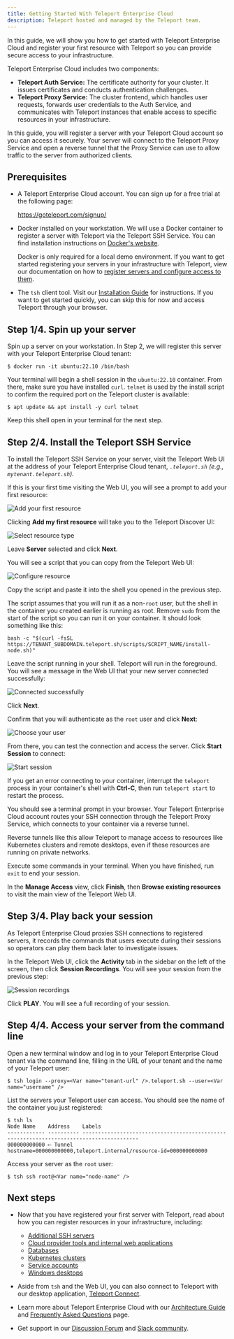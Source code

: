 ```yaml
---
title: Getting Started With Teleport Enterprise Cloud
description: Teleport hosted and managed by the Teleport team.
---
```


In this guide, we will show you how to get started with Teleport Enterprise
Cloud and register your first resource with Teleport so you can provide secure
access to your infrastructure.

Teleport Enterprise Cloud includes two components:

- **Teleport Auth Service:** The certificate authority for your cluster. It
  issues certificates and conducts authentication challenges.
- **Teleport Proxy Service:** The cluster frontend, which handles user requests,
  forwards user credentials to the Auth Service, and communicates with Teleport
  instances that enable access to specific resources in your infrastructure.

In this guide, you will register a server with your Teleport Cloud account so
you can access it securely. Your server will connect to the Teleport Proxy
Service and open a reverse tunnel that the Proxy Service can use to allow
traffic to the server from authorized clients.

## Prerequisites

- A Teleport Enterprise Cloud account. You can sign up for a free trial at the
  following page:

  https://goteleport.com/signup/

- Docker installed on your workstation. We will use a Docker container to
  register a server with Teleport via the Teleport SSH Service. You can find
  installation instructions on [Docker's
  website](https://docs.docker.com/get-docker/).

  <Notice type="tip">

  Docker is only required for a local demo environment. If you want to get
  started registering your servers in your infrastructure with Teleport, view
  our documentation on how to [register servers and configure access to
  them](../../server-access/introduction.mdx).

  </Notice>

- The `tsh` client tool. Visit our [Installation Guide](../../installation.mdx)
  for instructions. If you want to get started quickly, you can skip this for
  now and access Teleport through your browser.

## Step 1/4. Spin up your server

Spin up a server on your workstation. In Step 2, we will register this server
with your Teleport Enterprise Cloud tenant:

```code
$ docker run -it ubuntu:22.10 /bin/bash
```

Your terminal will begin a shell session in the `ubuntu:22.10` container. From
there, make sure you have installed `curl`. `telnet` is used by the install script
to confirm the required port on the Teleport cluster is available:

```code
$ apt update && apt install -y curl telnet
```

Keep this shell open in your terminal for the next step.

## Step 2/4. Install the Teleport SSH Service

To install the Teleport SSH Service on your server, visit the Teleport Web UI at
the address of your Teleport Enterprise Cloud tenant, 
<Var name="tenant-url"/>`.teleport.sh` (e.g., `mytenant.teleport.sh`). 

If this is your first time visiting the Web UI, you will see a prompt to add
your first resource: 

![Add your first
resource](../../../img/cloud/getting-started/add-my-first-resource@2x.png)

Clicking **Add my first resource** will take you to the Teleport Discover UI:

![Select resource
type](../../../img/cloud/getting-started/select-resource-type@2x.png)

Leave **Server** selected and click **Next**.

You will see a script that you can copy from the Teleport Web UI:

![Configure resource](../../../img/cloud/getting-started/configure-resource@2x.png)

Copy the script and paste it into the shell you opened in the previous step.

The script assumes that you will run it as a non-`root` user, but the shell in
the container you created earlier is running as root. Remove `sudo` from the
start of the script so you can run it on your container. It should look
something like this:

```text
bash -c "$(curl -fsSL https://TENANT_SUBDOMAIN.teleport.sh/scripts/SCRIPT_NAME/install-node.sh)" 
```

Leave the script running in your shell. Teleport will run in the foreground. You
will see a message in the Web UI that your new server connected successfully:

![Connected
successfully](../../../img/cloud/getting-started/successfully-connected@2x.png)

Click **Next**.

Confirm that you will authenticate as the `root` user and click **Next**:

![Choose your user](../../../img/cloud/getting-started/set-up-access@2x.png)

From there, you can test the connection and access the server. Click **Start
Session** to connect:

![Start session](../../../img/cloud/getting-started/test-connection@2x.png)

<Notice type="tip">

If you get an error connecting to your container, interrupt the `teleport`
process in your container's shell with **Ctrl-C**, then run `teleport start` to
restart the process.

</Notice>

You should see a terminal prompt in your browser. Your Teleport Enterprise Cloud
account routes your SSH connection through the Teleport Proxy Service, which
connects to your container via a reverse tunnel. 

Reverse tunnels like this allow Teleport to manage access to resources like
Kubernetes clusters and remote desktops, even if these resources are running on
private networks.

Execute some commands in your terminal. When you have finished, run `exit` to
end your session.

In the **Manage Access** view, click **Finish**, then **Browse existing
resources** to visit the main view of the Teleport Web UI.

## Step 3/4. Play back your session

As Teleport Enterprise Cloud proxies SSH connections to registered servers, it
records the commands that users execute during their sessions so operators can
play them back later to investigate issues.

In the Teleport Web UI, click the **Activity** tab in the sidebar on the left of
the screen, then click **Session Recordings**. You will see your session from
the previous step:

![Session
recordings](../../../img/cloud/getting-started/session-recordings@2x.png)

Click **PLAY**. You will see a full recording of your session.

## Step 4/4. Access your server from the command line

Open a new terminal window and log in to your Teleport Enterprise Cloud tenant
via the command line, filling in the URL of your tenant and the name of your
Teleport user:

```code
$ tsh login --proxy=<Var name="tenant-url" />.teleport.sh --user=<Var name="username" />
```

List the servers your Teleport user can access. You should see the name of the
container you just registered:

```code
$ tsh ls
Node Name    Address    Labels
------------ ---------- ----------------------------------------------------------------------------------------
000000000000 ⟵ Tunnel   hostname=000000000000,teleport.internal/resource-id=000000000000
```

Access your server as the `root` user:

```code
$ tsh ssh root@<Var name="node-name" />
```

## Next steps

- Now that you have registered your first server with Teleport, read about how
  you can register resources in your infrastructure, including:

  - [Additional SSH servers](../../server-access/introduction.mdx)
  - [Cloud provider tools and internal web applications](../../application-access/introduction.mdx)
  - [Databases](../../database-access/introduction.mdx)
  - [Kubernetes clusters](../../kubernetes-access/introduction.mdx)
  - [Service accounts](../../machine-id/introduction.mdx)
  - [Windows desktops](../../desktop-access/introduction.mdx)

- Aside from `tsh` and the Web UI, you can also connect to Teleport with our
  desktop application, [Teleport
  Connect](../../connect-your-client/teleport-connect.mdx).

- Learn more about Teleport Enterprise Cloud with our [Architecture
  Guide](./architecture.mdx) and [Frequently Asked Questions](./faq.mdx) page.

- Get support in our [Discussion
  Forum](https://github.com/gravitational/teleport/discussions) and [Slack
  community](https://goteleport.com/slack).
